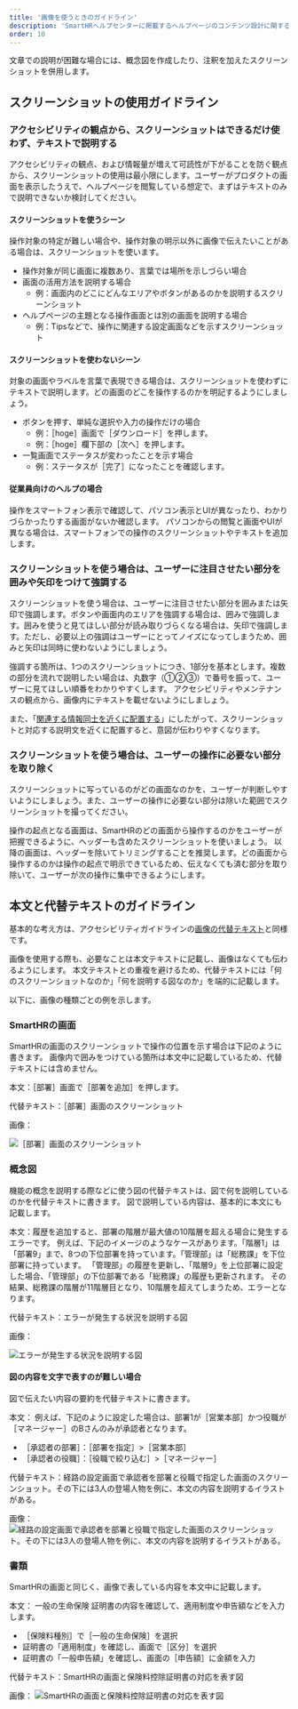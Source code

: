 ```yaml
---
title: '画像を使うときのガイドライン'
description: 'SmartHRヘルプセンターに掲載するヘルプページのコンテンツ設計に関する考え方をまとめています。'
order: 10
---
```


文章での説明が困難な場合には、概念図を作成したり、注釈を加えたスクリーンショットを併用します。

## スクリーンショットの使用ガイドライン

### アクセシビリティの観点から、スクリーンショットはできるだけ使わず、テキストで説明する

アクセシビリティの観点、および情報量が増えて可読性が下がることを防ぐ観点から、スクリーンショットの使用は最小限にします。ユーザーがプロダクトの画面を表示したうえで、ヘルプページを閲覧している想定で、まずはテキストのみで説明できないか検討してください。

#### スクリーンショットを使うシーン

操作対象の特定が難しい場合や、操作対象の明示以外に画像で伝えたいことがある場合は、スクリーンショットを使います。

- 操作対象が同じ画面に複数あり、言葉では場所を示しづらい場合
- 画面の活用方法を説明する場合
  - 例：画面内のどこにどんなエリアやボタンがあるのかを説明するスクリーンショット
- ヘルプページの主題となる操作画面とは別の画面を説明する場合
  - 例：Tipsなどで、操作に関連する設定画面などを示すスクリーンショット

#### スクリーンショットを使わないシーン

対象の画面やラベルを言葉で表現できる場合は、スクリーンショットを使わずにテキストで説明します。どの画面のどこを操作するのかを明記するようにしましょう。

- ボタンを押す、単純な選択や入力の操作だけの場合
  - 例：［hoge］画面で［ダウンロード］を押します。
  - 例：［hoge］欄下部の［次へ］を押します。
- 一覧画面でステータスが変わったことを示す場合
  - 例：ステータスが［完了］になったことを確認します。

#### 従業員向けのヘルプの場合

操作をスマートフォン表示で確認して、パソコン表示とUIが異なったり、わかりづらかったりする画面がないか確認します。
パソコンからの閲覧と画面やUIが異なる場合は、スマートフォンでの操作のスクリーンショットやテキストを追加します。

### スクリーンショットを使う場合は、ユーザーに注目させたい部分を囲みや矢印をつけて強調する

スクリーンショットを使う場合は、ユーザーに注目させたい部分を囲みまたは矢印で強調します。ボタンや画面内のエリアを強調する場合は、囲みで強調します。囲みを使うと見てほしい部分が読み取りづらくなる場合は、矢印で強調します。ただし、必要以上の強調はユーザーにとってノイズになってしまうため、囲みと矢印は同時に使わないようにしましょう。

強調する箇所は、1つのスクリーンショットにつき、1部分を基本とします。複数の部分を流れで説明したい場合は、丸数字（①②③）で番号を振って、ユーザーに見てほしい順番をわかりやすくします。
アクセシビリティやメンテナンスの観点から、画像内にテキストを載せないようにしましょう。

また、「[関連する情報同士を近くに配置する](../basic-rule/#h4-4)」にしたがって、スクリーンショットと対応する説明文を近くに配置すると、意図が伝わりやすくなります。

### スクリーンショットを使う場合は、ユーザーの操作に必要ない部分を取り除く

スクリーンショットに写っているのがどの画面なのかを、ユーザーが判断しやすいようにしましょう。また、ユーザーの操作に必要ない部分は除いた範囲でスクリーンショットを撮ってください。

操作の起点となる画面は、SmartHRのどの画面から操作するのかをユーザーが把握できるように、ヘッダーも含めたスクリーンショットを使いましょう。
以降の画面は、ヘッダーを除いてトリミングすることを推奨します。どの画面から操作するのかは操作の起点で明示できているため、伝えなくても済む部分を取り除いて、ユーザーが次の操作に集中できるようにします。

## 本文と代替テキストのガイドライン

基本的な考え方は、アクセシビリティガイドラインの[画像の代替テキスト](https://smarthr.design/accessibility/alternative-text/)と同様です。

画像を使用する際も、必要なことは本文テキストに記載し、画像はなくても伝わるようにします。
本文テキストとの重複を避けるため、代替テキストには「何のスクリーンショットなのか」「何を説明する図なのか」を端的に記載します。

以下に、画像の種類ごとの例を示します。

### SmartHRの画面

SmartHRの画面のスクリーンショットで操作の位置を示す場合は下記のように書きます。
画像内で囲みをつけている箇所は本文中に記載しているため、代替テキストには含めません。

本文：［部署］画面で［部署を追加］を押します。

代替テキスト：［部署］画面のスクリーンショット

画像：

![［部署］画面のスクリーンショット](../images/screenshot_sample.png)

### 概念図

機能の概念を説明する際などに使う図の代替テキストは、図で何を説明しているのかを代替テキストに書きます。
図で説明している内容は、基本的に本文にも記載します。

本文：履歴を追加すると、部署の階層が最大値の10階層を超える場合に発生するエラーです。
例えば、下記のイメージのようなケースがあります。「階層1」は「部署9」まで、8つの下位部署を持っています。「管理部」は「総務課」を下位部署に持っています。
「管理部」の履歴を更新し、「階層9」を上位部署に設定した場合、「管理部」の下位部署である「総務課」の履歴も更新されます。
その結果、総務課の階層が11階層目となり、10階層を超えてしまうため、エラーとなります。

代替テキスト：エラーが発生する状況を説明する図

画像：

![エラーが発生する状況を説明する図](../images/conceptual-diagram-sample.png)

#### 図の内容を文字で表すのが難しい場合

図で伝えたい内容の要約を代替テキストに書きます。

本文：
例えば、下記のように設定した場合は、部署1が［営業本部］かつ役職が［マネージャー］のBさんのみが承認者となります。

* ［承認者の部署］：［部署を指定］>［営業本部］
* ［承認者の役職］：［役職で絞り込む］>［マネージャー］

代替テキスト：経路の設定画面で承認者を部署と役職で指定した画面のスクリーンショット。その下には3人の登場人物を例に、本文の内容を説明するイラストがある。

画像：
![経路の設定画面で承認者を部署と役職で指定した画面のスクリーンショット。その下には3人の登場人物を例に、本文の内容を説明するイラストがある。](../images/conceptual-diagram-sample-2.png)

### 書類

SmartHRの画面と同じく、画像で表している内容を本文中に記載します。

本文：
一般の生命保険
証明書の内容を確認して、適用制度や申告額などを入力します。
- ［保険料種別］で［一般の生命保険］を選択
- 証明書の「適用制度」を確認し、画面で［区分］を選択
- 証明書の「一般申告額」を確認し、画面の［申告額］に金額を入力

代替テキスト：SmartHRの画面と保険料控除証明書の対応を表す図

画像：
![SmartHRの画面と保険料控除証明書の対応を表す図](../images/document-sample.png)
